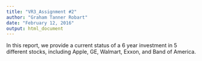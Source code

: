 ```yaml
---
title: "VR3_Assignment #2"
author: "Graham Tanner Robart"
date: "February 12, 2016"
output: html_document
---
```


In this report, we provide a current status of a 6 year investment in 5 different stocks, including Apple, GE, Walmart, Exxon, and Band of America.

